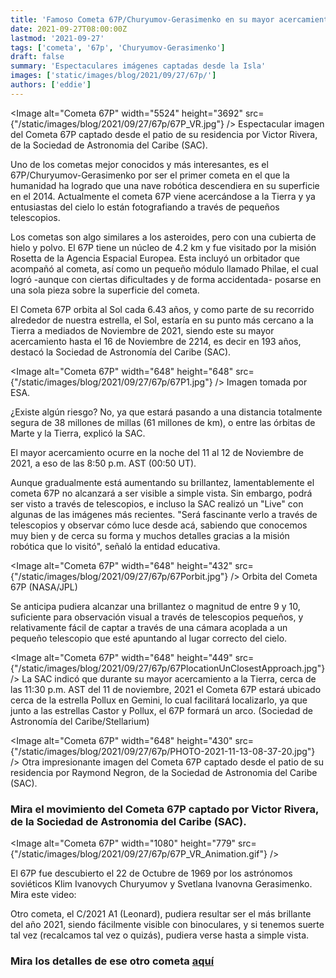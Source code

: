 ```yaml
---
title: 'Famoso Cometa 67P/Churyumov-Gerasimenko en su mayor acercamiento hasta el año 2214'
date: 2021-09-27T08:00:00Z
lastmod: '2021-09-27'
tags: ['cometa', '67p', 'Churyumov-Gerasimenko']
draft: false
summary: 'Espectaculares imágenes captadas desde la Isla'
images: ['static/images/blog/2021/09/27/67p/']
authors: ['eddie']
---
```


<Image
  alt="Cometa 67P" width="5524"  height="3692"
  src={"/static/images/blog/2021/09/27/67p/67P_VR.jpg"}
/>
<ImageCaption>
  Espectacular imagen del Cometa 67P captado desde el patio de su residencia por Victor Rivera, de
  la Sociedad de Astronomia del Caribe (SAC).
</ImageCaption>

Uno de los cometas mejor conocidos y más interesantes, es el 67P/Churyumov-Gerasimenko por ser el primer cometa en el que la humanidad ha logrado que una nave robótica descendiera en su superficie en el 2014. Actualmente el cometa 67P viene acercándose a la Tierra y ya entusiastas del cielo lo están fotografiando a través de pequeños telescopios.

Los cometas son algo similares a los asteroides, pero con una cubierta de hielo y polvo. El 67P tiene un núcleo de 4.2 km y fue visitado por la misión Rosetta de la Agencia Espacial Europea. Esta incluyó un orbitador que acompañó al cometa, así como un pequeño módulo llamado Philae, el cual logró -aunque con ciertas dificultades y de forma accidentada- posarse en una sola pieza sobre la superficie del cometa.

El Cometa 67P orbita al Sol cada 6.43 años, y como parte de su recorrido alrededor de nuestra estrella, el Sol, estaría en su punto más cercano a la Tierra a mediados de Noviembre de 2021, siendo este su mayor acercamiento hasta el 16 de Noviembre de 2214, es decir en 193 años, destacó la Sociedad de Astronomía del Caribe (SAC).

<Image
  alt="Cometa 67P" width="648"  height="648"
  src={"/static/images/blog/2021/09/27/67p/67P1.jpg"}
/>
<ImageCaption>Imagen tomada por ESA.</ImageCaption>

¿Existe algún riesgo? No, ya que estará pasando a una distancia totalmente segura de 38 millones de millas (61 millones de km), o entre las órbitas de Marte y la Tierra, explicó la SAC.

El mayor acercamiento ocurre en la noche del 11 al 12 de Noviembre de 2021, a eso de las 8:50 p.m. AST (00:50 UT).

Aunque gradualmente está aumentando su brillantez, lamentablemente el cometa 67P no alcanzará a ser visible a simple vista. Sin embargo, podrá ser visto a través de telescopios, e incluso la SAC realizó un "Live" con algunas de las imágenes más recientes. "Será fascinante verlo a través de telescopios y observar cómo luce desde acá, sabiendo que conocemos muy bien y de cerca su forma y muchos detalles gracias a la misión robótica que lo visitó", señaló la entidad educativa.

<Image
  alt="Cometa 67P" width="648"  height="432"
  src={"/static/images/blog/2021/09/27/67p/67Porbit.jpg"}
/>
<ImageCaption>Orbita del Cometa 67P (NASA/JPL)</ImageCaption>

Se anticipa pudiera alcanzar una brillantez o magnitud de entre 9 y 10, suficiente para observación visual a través de telescopios pequeños, y relativamente fácil de captar a través de una cámara acoplada a un pequeño telescopio que esté apuntando al lugar correcto del cielo.

<Image
  alt="Cometa 67P" width="648"  height="449"
  src={"/static/images/blog/2021/09/27/67p/67PlocationUnClosestApproach.jpg"}
/>
<ImageCaption>
  La SAC indicó que durante su mayor acercamiento a la Tierra, cerca de las 11:30 p.m. AST del 11 de
  noviembre, 2021 el Cometa 67P estará ubicado cerca de la estrella Pollux en Gemini, lo cual
  facilitará localizarlo, ya que junto a las estrellas Castor y Pollux, el 67P formará un arco.
  (Sociedad de Astronomía del Caribe/Stellarium)
</ImageCaption>

<Image
  alt="Cometa 67P" width="648"  height="430"
  src={"/static/images/blog/2021/09/27/67p/PHOTO-2021-11-13-08-37-20.jpg"}
/>
<ImageCaption>
  Otra impresionante imagen del Cometa 67P captado desde el patio de su residencia por Raymond
  Negron, de la Sociedad de Astronomia del Caribe (SAC).
</ImageCaption>

### Mira el movimiento del Cometa 67P captado por Victor Rivera, de la Sociedad de Astronomia del Caribe (SAC).

<Image
  alt="Cometa 67P" width="1080"  height="779"
  src={"/static/images/blog/2021/09/27/67p/67P_VR_Animation.gif"}
/>

El 67P fue descubierto el 22 de Octubre de 1969 por los astrónomos soviéticos
Klim Ivanovych Churyumov y Svetlana Ivanovna Gerasimenko.
Mira este video:

<ResponsiveReactPlayer url="https://youtu.be/GEgMRjl76NY" />

Otro cometa, el C/2021 A1 (Leonard), pudiera resultar ser el más brillante del año 2021, siendo fácilmente visible con binoculares, y si tenemos suerte tal vez (recalcamos tal vez o quizás), pudiera verse hasta a simple vista.

### Mira los detalles de ese otro cometa [aquí](/blog/2021/12/17/C2021A1LeonardVisible)